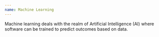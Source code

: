```yaml
---
name: Machine Learning
---
```

Machine learning deals with the realm of Artificial Intelligence (AI) where software can be trained to predict outcomes based on data.
